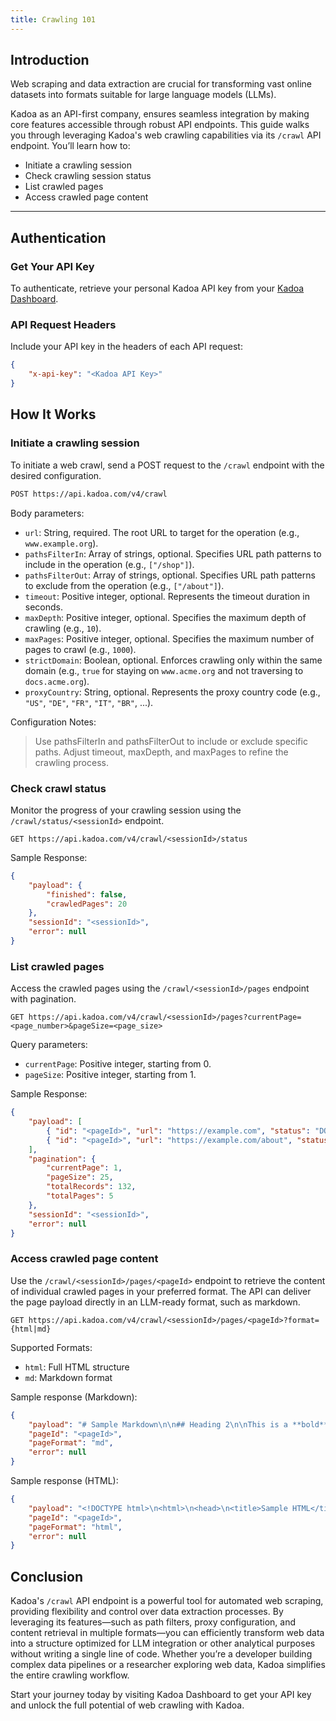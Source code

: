 ```yaml
---
title: Crawling 101
---
```


## Introduction

Web scraping and data extraction are crucial for transforming vast online datasets into formats suitable for large language models (LLMs). 


Kadoa as an API-first company, ensures seamless integration by making core features accessible through robust API endpoints. This guide walks you through leveraging Kadoa's web crawling capabilities via its `/crawl` API endpoint. You’ll learn how to:

- Initiate a crawling session
- Check crawling session status
- List crawled pages
- Access crawled page content

---

## Authentication

### Get Your API Key

To authenticate, retrieve your personal Kadoa API key from your [Kadoa Dashboard](https://www.kadoa.com/account).  

### API Request Headers

Include your API key in the headers of each API request:

```json
{ 
    "x-api-key": "<Kadoa API Key>" 
}
```


## How It Works

### Initiate a crawling session

To initiate a web crawl, send a POST request to the `/crawl` endpoint with the desired configuration.

```bash
POST https://api.kadoa.com/v4/crawl
```

Body parameters:

- `url`: String, required. The root URL to target for the operation (e.g., `www.example.org`).
- `pathsFilterIn`: Array of strings, optional. Specifies URL path patterns to include in the operation (e.g., `["/shop"]`).
- `pathsFilterOut`: Array of strings, optional. Specifies URL path patterns to exclude from the operation (e.g., `["/about"]`).
- `timeout`: Positive integer, optional. Represents the timeout duration in seconds.
- `maxDepth`: Positive integer, optional. Specifies the maximum depth of crawling (e.g., `10`).
- `maxPages`: Positive integer, optional. Specifies the maximum number of pages to crawl (e.g., `1000`).
- `strictDomain`: Boolean, optional. Enforces crawling only within the same domain (e.g., `true` for staying on `www.acme.org` and not traversing to `docs.acme.org`).
- `proxyCountry`: String, optional. Represents the proxy country code (e.g., `"US"`, `"DE"`, `"FR"`, `"IT"`, `"BR"`, ...).


Configuration Notes:

> Use pathsFilterIn and pathsFilterOut to include or exclude specific paths.
  Adjust timeout, maxDepth, and maxPages to refine the crawling process.


### Check crawl status

Monitor the progress of your crawling session using the `/crawl/status/<sessionId>` endpoint.

```
GET https://api.kadoa.com/v4/crawl/<sessionId>/status
```

Sample Response:

```json
{
    "payload": {
        "finished": false,
        "crawledPages": 20
    },
    "sessionId": "<sessionId>",
    "error": null
}

```

### List crawled pages

Access the crawled pages using the `/crawl/<sessionId>/pages` endpoint with pagination.

```
GET https://api.kadoa.com/v4/crawl/<sessionId>/pages?currentPage=<page_number>&pageSize=<page_size>
```

Query parameters:

- `currentPage`: Positive integer, starting from 0.
- `pageSize`: Positive integer, starting from 1.


Sample Response:

```json
{
    "payload": [
        { "id": "<pageId>", "url": "https://example.com", "status": "DONE" },
        { "id": "<pageId>", "url": "https://example.com/about", "status": "CRAWLING" }
    ],
    "pagination": {
        "currentPage": 1,
        "pageSize": 25,
        "totalRecords": 132,
        "totalPages": 5
    },
    "sessionId": "<sessionId>",
    "error": null
}

```

### Access crawled page content

Use the `/crawl/<sessionId>/pages/<pageId>` endpoint to retrieve the content of individual crawled pages in your preferred format. The API can deliver the page payload directly in an LLM-ready format, such as markdown.

```
GET https://api.kadoa.com/v4/crawl/<sessionId>/pages/<pageId>?format={html|md}
```

Supported Formats:

- `html`: Full HTML structure
- `md`: Markdown format

Sample response (Markdown):

```json
{
    "payload": "# Sample Markdown\n\n## Heading 2\n\nThis is a **bold** text and this is *italic*.\n\n",
    "pageId": "<pageId>",
    "pageFormat": "md",
    "error": null
}

```

Sample response (HTML):

```json
{
    "payload": "<!DOCTYPE html>\n<html>\n<head>\n<title>Sample HTML</title></head><body>...</body>\n</html>",
    "pageId": "<pageId>",
    "pageFormat": "html",
    "error": null
}

```


## Conclusion


Kadoa's `/crawl` API endpoint is a powerful tool for automated web scraping, providing flexibility and control over data extraction processes.
By leveraging its features—such as path filters, proxy configuration, and content retrieval in multiple formats—you can efficiently transform web data into a structure optimized for LLM integration or other analytical purposes without writing a single line of code.
Whether you’re a developer building complex data pipelines or a researcher exploring web data, Kadoa simplifies the entire crawling workflow.

Start your journey today by visiting Kadoa Dashboard to get your API key and unlock the full potential of web crawling with Kadoa.